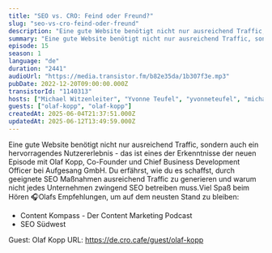 ```yaml
---
title: "SEO vs. CRO: Feind oder Freund?"
slug: "seo-vs-cro-feind-oder-freund"
description: "Eine gute Website benötigt nicht nur ausreichend Traffic, sondern auch ein hervorragendes Nutzererlebnis - das ist eines der Erkenntnisse der neuen Episode mit <a href=\"https://www.linkedin.com/in/olafkopp/\">Olaf Kopp</a>, Co-Founder und Chief Business Development Officer bei Aufgesang GmbH. Du erfährst, wie du es schaffst, durch geeignete SEO Maßnahmen ausreichend Traffic zu generieren und warum nicht jedes Unternehmen zwingend SEO betreiben muss.Viel Spaß beim Hören 🎧Olafs Empfehlungen, um auf dem neusten Stand zu bleiben:<ul><li>Content Kompass - Der Content Marketing Podcast</li><li>SEO Südwest</li></ul>\n\n\n\n\nGuest: Olaf Kopp\nURL: https://de.cro.cafe/guest/olaf-kopp\n"
summary: "Eine gute Website benötigt nicht nur ausreichend Traffic, sondern auch ein hervorragendes Nutzererlebnis - das ist eines der Erkenntnisse der neuen Episode mit Olaf Kopp. Du erfährst, wie du es schaffst, durch geeignete SEO Maßnahmen ausreichend Traffic zu generieren und warum nicht jedes Unternehmen zwingend SEO betreiben muss."
episode: 15
season: 1
language: "de"
duration: "2441"
audioUrl: "https://media.transistor.fm/b82e35da/1b307f3e.mp3"
pubDate: 2022-12-20T09:00:00.000Z
transistorId: "1140313"
hosts: ["Michael Witzenleiter", "Yvonne Teufel", "yvonneteufel", "michaelwitzenleiter"]
guests: ["olaf-kopp", "olaf-kopp"]
createdAt: 2025-06-04T21:37:51.000Z
updatedAt: 2025-06-12T13:49:59.000Z
---
```


Eine gute Website benötigt nicht nur ausreichend Traffic, sondern auch ein hervorragendes Nutzererlebnis - das ist eines der Erkenntnisse der neuen Episode mit Olaf Kopp, Co-Founder und Chief Business Development Officer bei Aufgesang GmbH. Du erfährst, wie du es schaffst, durch geeignete SEO Maßnahmen ausreichend Traffic zu generieren und warum nicht jedes Unternehmen zwingend SEO betreiben muss.Viel Spaß beim Hören 🎧Olafs Empfehlungen, um auf dem neusten Stand zu bleiben:
- Content Kompass - Der Content Marketing Podcast
- SEO Südwest

Guest: Olaf Kopp
URL: https://de.cro.cafe/guest/olaf-kopp
